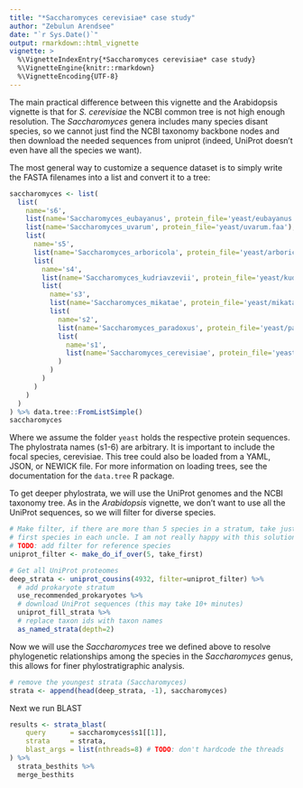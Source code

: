 ```yaml
---
title: "*Saccharomyces cerevisiae* case study"
author: "Zebulun Arendsee"
date: "`r Sys.Date()`"
output: rmarkdown::html_vignette
vignette: >
  %\VignetteIndexEntry{*Saccharomyces cerevisiae* case study}
  %\VignetteEngine{knitr::rmarkdown}
  %\VignetteEncoding{UTF-8}
---
```


The main practical difference between this vignette and the Arabidopsis
vignette is that for *S. cerevisiae* the NCBI common tree is not high enough
resolution. The *Saccharomyces* genera includes many species disant species, so
we cannot just find the NCBI taxonomy backbone nodes and then download the
needed sequences from uniprot (indeed, UniProt doesn't even have all the
species we want).

The most general way to customize a sequence dataset is to simply write the
FASTA filenames into a list and convert it to a tree:

```r
saccharomyces <- list(
  list(
    name='s6',
    list(name='Saccharomyces_eubayanus', protein_file='yeast/eubayanus.faa'),
    list(name='Saccharomyces_uvarum', protein_file='yeast/uvarum.faa'),
    list(
      name='s5',
      list(name='Saccharomyces_arboricola', protein_file='yeast/arboricola.faa'),
      list(
        name='s4',
        list(name='Saccharomyces_kudriavzevii', protein_file='yeast/kudriavzevii.faa'),
        list(
          name='s3',
          list(name='Saccharomyces_mikatae', protein_file='yeast/mikatae.faa'),
          list(
            name='s2',
            list(name='Saccharomyces_paradoxus', protein_file='yeast/paradoxus.faa'),
            list(
              name='s1',
              list(name='Saccharomyces_cerevisiae', protein_file='yeast/cerevisiae.faa')
            )
          )
        )
      )
    )
  )
) %>% data.tree::FromListSimple()
saccharomyces
```

Where we assume the folder `yeast` holds the respective protein sequences. The
phylostrata names (s1-6) are arbitrary. It is important to include the focal
species, cerevisiae. This tree could also be loaded from a YAML, JSON, or
NEWICK file. For more information on loading trees, see the documentation for
the `data.tree` R package.

To get deeper phylostrata, we will use the UniProt genomes and the NCBI taxonomy
tree. As in the *Arabidopsis* vignette, we don't want to use all the UniProt
sequences, so we will filter for diverse species. 

```r
# Make filter, if there are more than 5 species in a stratum, take just the
# first species in each uncle. I am not really happy with this solution ...
# TODO: add filter for reference species
uniprot_filter <- make_do_if_over(5, take_first)

# Get all UniProt proteomes
deep_strata <- uniprot_cousins(4932, filter=uniprot_filter) %>%
  # add prokaryote stratum
  use_recommended_prokaryotes %>%
  # download UniProt sequences (this may take 10+ minutes)
  uniprot_fill_strata %>%
  # replace taxon ids with taxon names
  as_named_strata(depth=2)
```

Now we will use the *Saccharomyces* tree we defined above to resolve
phylogenetic relationships among the species in the *Saccharomyces* genus,
this allows for finer phylostratigraphic analysis.

```r
# remove the youngest strata (Saccharomyces)
strata <- append(head(deep_strata, -1), saccharomyces)
```

Next we run BLAST

```r
results <- strata_blast(
    query      = saccharomyces$s1[[1]],
    strata     = strata,
    blast_args = list(nthreads=8) # TODO: don't hardcode the threads
) %>%
  strata_besthits %>%
  merge_besthits
```
